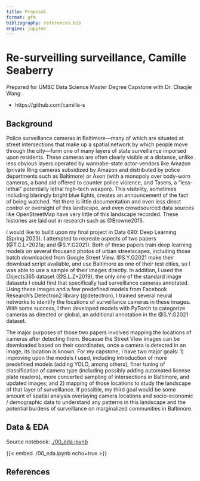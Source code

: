 ```yaml
---
title: Proposal
format: gfm
bibliography: references.bib
engine: jupyter
---
```


# Re-surveilling surveillance, Camille Seaberry

Prepared for UMBC Data Science Master Degree Capstone with Dr. Chaojie Wang

- https://github.com/camille-s

    
## Background

Police surveillance cameras in Baltimore---many of which are situated at street intersections that make up a spatial network by which people move through the city---form one of many layers of state surveillance imporsed upon residents. These cameras are often clearly visible at a distance, unlike less obvious layers operated by wannabe-state actor-vendors like Amazon (private Ring cameras subsidized by Amazon and distributed by police departments such as Baltimore) or Axon (with a monopoly over body-worn cameras, a band aid offered to counter police violence, and Tasers, a "less-lethal" potentially lethal high-tech weapon). This visibility, sometimes including blaringly bright blue lights, creates an announcement of the fact of being watched. Yet there is little documentation and even less direct control or oversight of this landscape, and even crowdsourced data sources like OpenStreetMap have very little of this landscape recorded. These histories are laid out in research such as @Browne2015.

I would like to build upon my final project in Data 690: Deep Learning (Spring 2023). I attempted to recreate aspects of two papers (@T.C.L+2021a; and @S.Y.G2021). Both of these papers train deep learning models on several thousand photos of urban streetscapes, including those batch downloaded from Google Street View. @S.Y.G2021 make their download script available, and use Baltimore as one of their test cities, so I was able to use a sample of their images directly. In addition, I used the Objects365 dataset (@S.L.Z+2019), the only one of the standard image datasets I could find that specifically had surveillance cameras annotated. Using these images and a few predefined models from Facebook Research's Detectron2 library (@detectron), I trained several neural networks to identify the locations of surveillance cameras in these images. With some success, I then developed models with PyTorch to categorize cameras as directed or global, an additional annotation in the @S.Y.G2021 dataset.

The major purposes of those two papers involved mapping the locations of cameras after detecting them. Because the Street View images can be downloaded based on their coordinates, once a camera is detected in an image, its location is known. For my capstone, I have two major goals: 1) improving upon the models I used, including introduction of more predefined models (adding YOLO, among others), finer tuning of classification of camera type (including possibly adding automated license plate readers), more concerted sampling of intersections in Baltimore, and updated images; and 2) mapping of those locations to study the landscape of that layer of surveillance. If possible, my third goal would be some amount of spatial analysis overlaying camera locations and socio-economic / demographic data to understand any patterns in this landscape and the potential burdens of surveillance on marginalized communities in Baltimore.

## Data & EDA

Source notebook: [./00_eda.ipynb](./00_eda.ipynb)

{{< embed ./00_eda.ipynb echo=true >}}

## References

